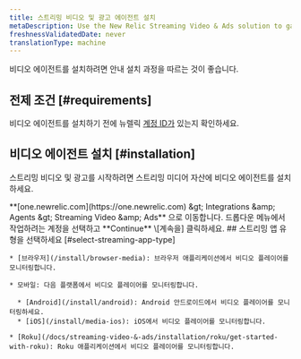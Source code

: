 ```yaml
---
title: 스트리밍 비디오 및 광고 에이전트 설치
metaDescription: Use the New Relic Streaming Video & Ads solution to gain deep visibility and actionable insights into real user experiences.
freshnessValidatedDate: never
translationType: machine
---
```


비디오 에이전트를 설치하려면 안내 설치 과정을 따르는 것이 좋습니다.

## 전제 조건 [#requirements]

비디오 에이전트를 설치하기 전에 뉴렐릭 [계정 ID가](/docs/accounts/accounts-billing/account-setup/account-id) 있는지 확인하세요.

## 비디오 에이전트 설치 [#installation]

스트리밍 비디오 및 광고를 시작하려면 스트리밍 미디어 자산에 비디오 에이전트를 설치하세요.

<Steps>
  <Step>
    <DNT>**[one.newrelic.com](https://one.newrelic.com) &amp;gt; Integrations &amp;amp; Agents &amp;gt; Streaming Video &amp;amp; Ads**</DNT> 으로 이동합니다.
  </Step>

  <Step>
    드롭다운 메뉴에서 작업하려는 계정을 선택하고 **Continue** \[계속을] 클릭하세요.
  </Step>

  <Step>
    ## 스트리밍 앱 유형을 선택하세요 [#select-streaming-app-type]

    * [브라우저](/install/browser-media): 브라우저 애플리케이션에서 비디오 플레이어를 모니터링합니다.

    * 모바일: 다음 플랫폼에서 비디오 플레이어를 모니터링합니다.

      * [Android](/install/android): Android 안드로이드에서 비디오 플레이어를 모니터링하세요.
      * [iOS](/install/media-ios): iOS에서 비디오 플레이어를 모니터링합니다.

    * [Roku](/docs/streaming-video-&-ads/installation/roku/get-started-with-roku): Roku 애플리케이션에서 비디오 플레이어를 모니터링합니다.
  </Step>
</Steps>